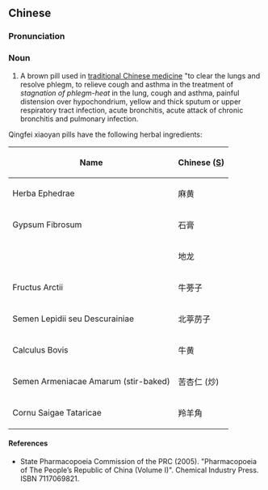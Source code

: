 ==Chinese==
{{zh-forms}}

===Pronunciation===
{{zh-pron
|m=qīngfèi xiāoyán wán
|cat=n
}}

===Noun===
{{zh-noun}}

# A brown pill used in [[traditional Chinese medicine]] "to clear the lungs and resolve phlegm, to relieve cough and asthma in the treatment of ''stagnation of phlegm-heat'' in the lung, cough and asthma, painful distension over hypochondrium, yellow and thick sputum or upper respiratory tract infection, acute bronchitis, acute attack of chronic bronchitis and pulmonary infection.

Qingfei xiaoyan pills have the following herbal ingredients:

{| class="wikitable sortable"
|-
!Name
!Chinese ([[Simplified Chinese|S]])
|-
|Herba Ephedrae
|麻黄
|-
|Gypsum Fibrosum
|石膏
|-
| {{l|mul|Pheretima}}
|地龙
|-
|Fructus Arctii
|牛蒡子
|-
|Semen Lepidii seu Descurainiae
|北葶苈子
|-
|Calculus Bovis
|牛黄
|-
|Semen Armeniacae Amarum (stir-baked)
|苦杏仁 (炒)
|-
|Cornu Saigae Tataricae
|羚羊角
|}

====References====
* State Pharmacopoeia Commission of the PRC (2005). "Pharmacopoeia of The People’s Republic of China (Volume I)". Chemical Industry Press. ISBN 7117069821.